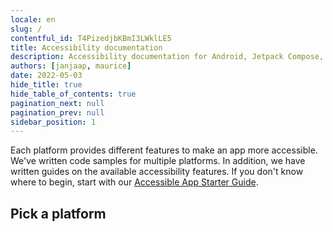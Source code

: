 ```yaml
---
locale: en
slug: /
contentful_id: T4PizedjbKBmI3LWklLE5
title: Accessibility documentation
description: Accessibility documentation for Android, Jetpack Compose, iOS, SwiftUI, Flutter, React Native, .NET MAUI and Xamarin.
authors: [janjaap, maurice]
date: 2022-05-03
hide_title: true
hide_table_of_contents: true
pagination_next: null
pagination_prev: null
sidebar_position: 1
---
```


<Hero
  title="Accessibility documentation"
/>

Each platform provides different features to make an app more accessible. We've written code samples for multiple platforms. In addition, we have written guides on the available accessibility features. If you don't know where to begin, start with our [Accessible App Starter Guide](/en/articles/accessible-app-beginners-guide).

## Pick a platform

<LinkList title="List of docs" isHighlighted={true}>
  <LinkListItem
    url="/en/docs/android"
    title="Learn about Android accessibility"
    label="Android accessibility"
    description="Android has an accessibility layer that helps users to navigate their Android devices more easily. By integrating accessibility features, you can improve your app's usability, particularly for users with disabilities."
    image="/img/light/Android.svg"
    alt="Android logo"
  />
    <LinkListItem
    url="/en/docs/jetpack-compose"
    title="Learn about Jetpack Compose accessibility"
    label="Jetpack Compose accessibility"
    description="Jetpack Compose offers accessible building blocks to create inclusive interfaces. Key concepts like semantics, traversal and accessibility actions enhance usability for everyone."
    image="/img/light/jetpack-compose.svg"
    alt="Jetpack Compose logo"
  />
  <LinkListItem
    url="/en/docs/ios"
    title="Learn about iOS accessibility"
    label="iOS accessibility"
    description="iOS has built-in accessibility features, accessibility APIs, and developer tools which provide an extraordinary opportunity to deliver a superior mobile experience to every user, including those with disabilities."
    image="/img/light/iOS.svg"
    alt="iOS logo"
  />
  <LinkListItem
    url="/en/docs/swiftui"
    title="Learn about SwiftUI accessibility"
    label="SwiftUI accessibility"
    description="SwiftUI automatically provides accessibility support for common elements. Developers can use SwiftUI's view modifiers to enhance and customize accessibility."
    image="/img/light/swiftui.svg"
    alt="SwiftUI logo"
  />
  <LinkListItem
    url="/en/docs/flutter"
    title="Learn about Flutter accessibility"
    label="Flutter accessibility"
    description="Flutter is committed to supporting developers in making their apps more accessible. It has built-in support for accessibility features provided by the underlying operating system."
    image="/img/light/flutter.svg"
    alt="Flutter logo"
  />
  
  <LinkListItem
    url="/en/docs/react-native"
    title="Learn about React Native accessibility"
    label="React Native accessibility"
    description="React Native has accessibility APIs which let your app accommodate all users. You can integrate apps with assistive technologies like the screen readers VoiceOver and TalkBack."
    image="/img/light/React-Native.svg"
    alt="React Native logo"
  />
  <LinkListItem
    url="/en/docs/net-maui"
    title="Learn about .NET MAUI accessibility"
    label=".NET MAUI accessibility"
    description=".NET MAUI has built-in semantics for accessibility and includes support for accessibility features, allowing developers to build inclusive apps."
    image="/img/light/net-maui.svg"
    alt=".NET MAUI logo"
  />
  <LinkListItem
    url="/en/docs/xamarin"
    title="Learn about Xamarin accessibility"
    label="Xamarin accessibility"
    description="Xamarin has features to create apps which work well with accessibility features such as large type, high contrast, zoom in, screen reading, visual or haptic feedback cues, and alternative input methods."
    image="/img/light/Xamarin.svg"
    alt="Xamarin logo"
  />
</LinkList>
